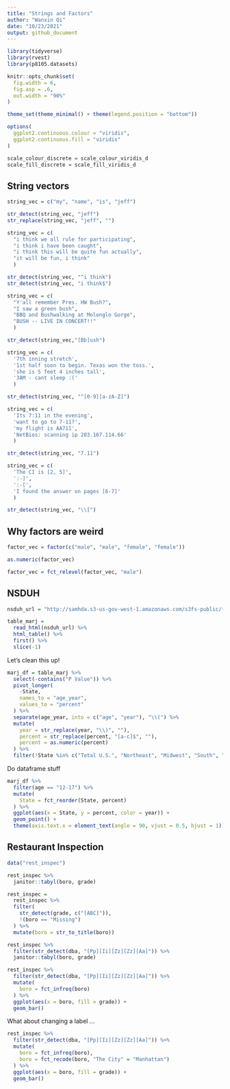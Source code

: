 ```yaml
---
title: "Strings and Factors"
author: "Wanxin Qi"
date: "10/23/2021"
output: github_document
---
```


```r
library(tidyverse)
library(rvest)
library(p8105.datasets)

knitr::opts_chunk$set(
  fig.width = 6,
  fig.asp = .6,
  out.width = "90%"
)

theme_set(theme_minimal() + theme(legend.position = "bottom"))

options(
  ggplot2.continuous.colour = "viridis",
  ggplot2.continuous.fill = "viridis"
)

scale_colour_discrete = scale_colour_viridis_d
scale_fill_discrete = scale_fill_viridis_d
```


## String vectors

```r
string_vec = c("my", "name", "is", "jeff")

str_detect(string_vec, "jeff")
str_replace(string_vec, "jeff", "")
```

```r
string_vec = c(
  "i think we all rule for participating",
  "i think i have been caught",
  "i think this will be quite fun actually",
  "it will be fun, i think"
  )

str_detect(string_vec, "^i think")
str_detect(string_vec, "i think$")

```

```r
string_vec = c(
  "Y'all remember Pres. HW Bush?",
  "I saw a green bush",
  "BBQ and Bushwalking at Molonglo Gorge",
  "BUSH -- LIVE IN CONCERT!!"
  )

str_detect(string_vec,"[Bb]ush")
```

```r
string_vec = c(
  '7th inning stretch',
  '1st half soon to begin. Texas won the toss.',
  'she is 5 feet 4 inches tall',
  '3AM - cant sleep :('
  )

str_detect(string_vec, "^[0-9][a-zA-Z]")
```

```r
string_vec = c(
  'Its 7:11 in the evening',
  'want to go to 7-11?',
  'my flight is AA711',
  'NetBios: scanning ip 203.167.114.66'
  )

str_detect(string_vec, "7.11")
```

```r
string_vec = c(
  'The CI is [2, 5]',
  ':-]',
  ':-[',
  'I found the answer on pages [6-7]'
  )

str_detect(string_vec, "\\[")
```


## Why factors are weird

```r
factor_vec = factor(c("male", "male", "female", "female"))

as.numeric(factor_vec)

factor_vec = fct_relevel(factor_vec, "male")
```


## NSDUH

```r
nsduh_url = "http://samhda.s3-us-gov-west-1.amazonaws.com/s3fs-public/field-uploads/2k15StateFiles/NSDUHsaeShortTermCHG2015.htm"

table_marj = 
  read_html(nsduh_url) %>% 
  html_table() %>% 
  first() %>%
  slice(-1)
```

Let's clean this up!

```r
marj_df = table_marj %>%
  select(-contains("P Value")) %>%
  pivot_longer(
    -State,
    names_to = "age_year",
    values_to = "percent"
  ) %>%
  separate(age_year, into = c("age", "year"), "\\(") %>%
  mutate(
    year = str_replace(year, "\\)", ""),
    percent = str_replace(percent, "[a-c]$", ""),
    percent = as.numeric(percent)
  ) %>%
  filter(!State %in% c("Total U.S.", "Northeast", "Midwest", "South", "West"))


```

Do dataframe stuff

```r
marj_df %>%
  filter(age == "12-17") %>%
  mutate(
    State = fct_reorder(State, percent)
  ) %>%
  ggplot(aes(x = State, y = percent, color = year)) +
  geom_point() +
  theme(axis.text.x = element_text(angle = 90, vjust = 0.5, hjust = 1))
```

## Restaurant Inspection

```r
data("rest_inspec")
```

```r
rest_inspec %>%
  janitor::tabyl(boro, grade)
```

```r
rest_inspec = 
  rest_inspec %>%
  filter(
    str_detect(grade, c("[ABC]")),
    !(boro == "Missing")
  ) %>%
  mutate(boro = str_to_title(boro))
```

```r
rest_inspec %>%
  filter(str_detect(dba, "[Pp][Ii][Zz][Zz][Aa]")) %>%
  janitor::tabyl(boro, grade)
```

```r
rest_inspec %>%
  filter(str_detect(dba, "[Pp][Ii][Zz][Zz][Aa]")) %>%
  mutate(
    boro = fct_infreq(boro)
  ) %>%
  ggplot(aes(x = boro, fill = grade)) +
  geom_bar()
```

What about changing a label ...

```r
rest_inspec %>%
  filter(str_detect(dba, "[Pp][Ii][Zz][Zz][Aa]")) %>%
  mutate(
    boro = fct_infreq(boro),
    boro = fct_recode(boro, "The City" = "Manhattan")
  ) %>%
  ggplot(aes(x = boro, fill = grade)) +
  geom_bar()
```


